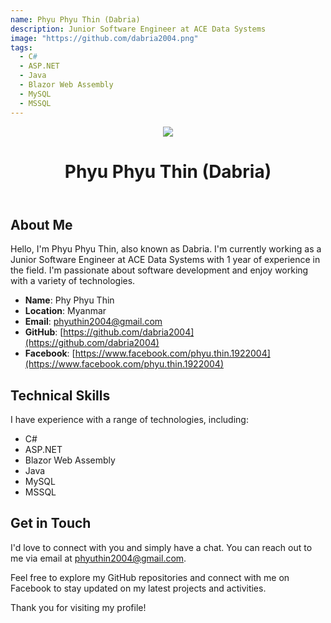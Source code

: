 ```yaml
---
name: Phyu Phyu Thin (Dabria)
description: Junior Software Engineer at ACE Data Systems
image: "https://github.com/dabria2004.png"
tags:
  - C#
  - ASP.NET
  - Java
  - Blazor Web Assembly
  - MySQL
  - MSSQL
---
```


<div className="row">
  <header className="flex flex-col items-center py-4 text-center">
    <img
      src="https://avatars.githubusercontent.com/u/100819208?v=4"
      className="h-20 w-20 rounded-full mb-2"
    />
    <h1 className="text-4xl font-semibold text-slate-200">
      Phyu Phyu Thin (Dabria)
    </h1>
  </header>
</div>

## About Me

Hello, I'm Phyu Phyu Thin, also known as Dabria. I'm currently working as a Junior Software Engineer at ACE Data Systems with 1 year of experience in the field. I'm passionate about software development and enjoy working with a variety of technologies.

- **Name**: Phy Phyu Thin
- **Location**: Myanmar
- **Email**: phyuthin2004@gmail.com
- **GitHub**: [https://github.com/dabria2004](https://github.com/dabria2004)
- **Facebook**: [https://www.facebook.com/phyu.thin.1922004](https://www.facebook.com/phyu.thin.1922004)

## Technical Skills

I have experience with a range of technologies, including:

- C#
- ASP.NET
- Blazor Web Assembly
- Java
- MySQL
- MSSQL

## Get in Touch

I'd love to connect with you and simply have a chat. You can reach out to me via email at phyuthin2004@gmail.com.

Feel free to explore my GitHub repositories and connect with me on Facebook to stay updated on my latest projects and activities.

Thank you for visiting my profile!
